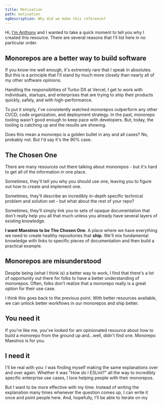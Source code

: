```yaml
---
title: Motivation
path: motivation
ogDescription: Why did we make this reference?
---
```


Hi, [I'm Anthony](https://shew.dev) and I wanted to take a quick moment to tell you why I created this resource. There are several reasons that I'll list here in no particular order.

## Monorepos are a better way to build software

If you know me well enough, it's extremely rare that I speak in absolutes. But this is a principle that I'll stand by much more closely than nearly all of my other software opinions.

Handling the responsiblities of Turbo DX at Vercel, I get to work with individuals, startups, and enterprises that are trying to ship their products quickly, safely, and with high-performance.

To put it simply, I've consistently watched monorepos outperform any other CI/CD, code organization, and deployment strategy. In the past, monorepo tooling wasn't good enough to keep pace with developers. But, today, the tooling is catching up and the results are showing.

Does this mean a monorepo is a golden bullet in any and all cases? No, probably not. But I'd say it's the 90% case.

## The Chosen One

There are many resources out there talking about monorepos - but it's hard to get all of the information in one place.

Sometimes, they'll tell you why you should use one, leaving you to figure out how to create and implement one.

Sometimes, they'll describe an incredibly in-depth specific technical problem and solution set - but what about the rest of your repo?

Sometimes, they'll simply link you to sets of opaque documentation that don't really help you all that much unless you already have several layers of existing knowledge.

**I want Maestros to be The Chosen One**. A place where we have everything we need to create healthy repositories that **ship**. We'll mix fundamental knowledge with links to specific pieces of documentation and then build a practical example.

## Monorepos are misunderstood

Despite being (what I think is) a better way to work, I find that there's a lot of opportunity out there for folks to have a better understanding of monorepos. Often, folks don't realize that a monorepo really is a great option for their use case.

I think this goes back to the previous point. With better resources available, we can unlock better workflows in our monorepos and ship better.

## You need it

If you're like me, you've looked for am opinionated resource about how to build a monorepo from the ground up and...well, didn't find one. Monorepo Maestros is for you.

## I need it

I'll be real with you: I was finding myself making the same explanations over and over again. Whether it was "How do I ESLint?" all the way to incredibly specific enterprise use cases, I love helping people with their monorepos.

But I want to be more effective with my time. Instead of writing the explanation many times whenever the question comes up, I can write it once and point people here. And, hopefully, I'll be able to iterate on my
